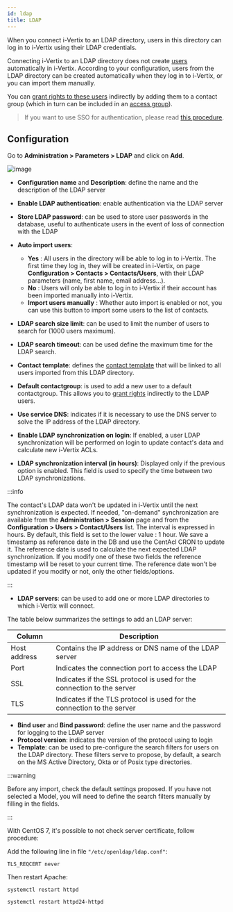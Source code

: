 ```yaml
---
id: ldap
title: LDAP
---
```



When you connect i-Vertix to an LDAP directory, users in this directory can log in to i-Vertix using their LDAP credentials.

Connecting i-Vertix to an LDAP directory does not create [users](../../managing-users-contacts/contacts-users.md) automatically in i-Vertix. According to your configuration, users from the LDAP directory can be created automatically when they log in to i-Vertix, or you can import them manually.

You can [grant rights to these users](../../managing-users-contacts/acl.md) indirectly by adding them to a contact group (which in turn can be included in an [access group](../../managing-users-contacts/acl.md#creating-an-access-group)).

> If you want to use SSO for authentication, please read
> [this procedure](../../administration/authentication/websso-WEBSSO.md).

## Configuration

Go to **Administration > Parameters > LDAP** and click on **Add**.

![image](../../assets/administration/ldap/parameters-ldap-add.png)

- **Configuration name** and **Description**: define the name and the
description of the LDAP server
- **Enable LDAP authentication**: enable authentication via the
LDAP server
- **Store LDAP password**: can be used to store user passwords in the
database, useful to authenticate users in the event of loss of connection
with the LDAP
- **Auto import users**:
    - **Yes** : All users in the directory will be able to log in to i-Vertix. The first time they log in, they will be created in i-Vertix, on page **Configuration > Contacts > Contacts/Users**, with their LDAP parameters (name, first name, email address...).
    - **No** : Users will only be able to log in to i-Vertix if their account has been imported manually into i-Vertix.
    - **Import users manually** : Whether auto import is enabled or not, you can use this button to import some users to the list of contacts.

- **LDAP search size limit**: can be used to limit the number of users to search for (1000 users maximum).
- **LDAP search timeout**: can be used define the maximum time for the
LDAP search.
- **Contact template**: defines the [contact template](../../managing-users-contacts/contact-templates.md) that will be linked
to all users imported from this LDAP directory.
- **Default contactgroup**: is used to add a new user to
a default contactgroup. This allows you to [grant rights](../../managing-users-contacts/acl.md) indirectly to the LDAP users.
- **Use service DNS**: indicates if it is necessary to use the DNS server
to solve the IP address of the LDAP directory.
- **Enable LDAP synchronization on login**: If enabled, a user LDAP
synchronization will be performed on login to update contact's data and
calculate new i-Vertix ACLs.
- **LDAP synchronization interval (in hours)**: Displayed only if the previous
option is enabled. This field is used to specify the time between two LDAP
synchronizations.

:::info

The contact's LDAP data won't be updated in i-Vertix until the next synchronization is expected.
If needed, "on-demand" synchronization are available from the **Administration > Session** page and from the **Configuration > Users > Contact/Users** list.
The interval is expressed in hours. By default, this field is set to the lower value : 1 hour.
We save a timestamp as reference date in the DB and use the CentAcl CRON to update it.
The reference date is used to calculate the next expected LDAP synchronization.
If you modify one of these two fields the reference timestamp will be reset to your current time.
The reference date won't be updated if you modify or not, only the other fields/options.

:::

- **LDAP servers**: can be used to add one or more LDAP directories to
which i-Vertix will connect.

The table below summarizes the settings to add an LDAP server:

| Column       | Description                                                            |
| ------------ | ---------------------------------------------------------------------- |
| Host address | Contains the IP address or DNS name of the LDAP server                 |
| Port         | Indicates the connection port to access the LDAP                       |
| SSL          | Indicates if the SSL protocol is used for the connection to the server |
| TLS          | Indicates if the TLS protocol is used for the connection to the server |

- **Bind user** and **Bind password**: define the user name and the
password for logging to the LDAP server
- **Protocol version**: indicates the version of the protocol using to
login
- **Template**: can be used to pre-configure the search filters for users
on the LDAP directory. These filters serve to propose, by default, a search
on the MS Active Directory, Okta or of Posix type directories.

:::warning

Before any import, check the default settings proposed. If you have not selected a Model, you will need to define the search filters manually by filling in the fields.

:::


With CentOS 7, it's possible to not check server certificate, follow procedure:

Add the following line in file `"/etc/openldap/ldap.conf"`:

```shell
TLS_REQCERT never
```

Then restart Apache:

<Tabs groupId="sync">
<TabItem value="Alma/ RHEL / Oracle Linux 8" label="Alma/ RHEL / Oracle Linux 8">

```shell
systemctl restart httpd
```

</TabItem>
<TabItem value="CentOS 7" label="CentOS 7">

```shell
systemctl restart httpd24-httpd
```

</TabItem>
</Tabs>
